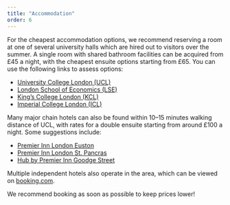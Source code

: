 ```yaml
---
title: "Accommodation"
order: 6
---
```


For the cheapest accommodation options, we recommend reserving a room at one of several university halls which are hired out to visitors over the summer. A single room with shared bathroom facilities can be acquired from £45 a night, with the cheapest ensuite options starting from £65. You can use the following links to assess options:

* [University College London (UCL)](https://www.ucl.ac.uk/residences/ucl-summer-residences)
* [London School of Economics (LSE)](https://www.lsevacations.co.uk/Home.aspx?gclid=Cj0KCQjwlPWgBhDHARIsAH2xdNeLF6l90iOO7Ypmb1l6c76dCWuvnnMO-r2TooTQov1T1cRQ7IZcSqMaAuPMEALw_wcB)
* [King’s College London (KCL)](https://www.kcl.ac.uk/accommodation/summer-accommodation)
* [Imperial College London (ICL)](https://www.imperial.ac.uk/visit/summer-accommodation/)

Many major chain hotels can also be found within 10–15 minutes walking distance of UCL, with rates for a double ensuite starting from around £100 a night. Some suggestions include:

* [Premier Inn London Euston](https://www.premierinn.com/gb/en/hotels/england/greater-london/london/london-euston.html?cid=GLBC_LONEUS)
* [Premier Inn London St. Pancras](https://www.premierinn.com/gb/en/hotels/england/greater-london/london/london-st-pancras.html)
* [Hub by Premier Inn Goodge Street](https://www.premierinn.com/gb/en/hotels/england/greater-london/london/hub-london-goodge-street.html)

Multiple independent hotels also operate in the area, which can be viewed on [booking.com](https://www.booking.com/). 

We recommend booking as soon as possible to keep prices lower!
